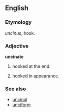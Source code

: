 ==English==
===Etymology===
{{L.}} ''uncinus'', hook.
===Adjective===
'''uncinate'''
#{{botany}} hooked at the end.
#{{anatomy}} hooked in appearance.
===See also===
*[[uncinal]]
*[[unciform]]